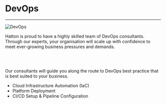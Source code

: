 

<SEO title="DevOps"/>

# DevOps #

<hr />

![DevOps](../../../content/assets/devops.png)

Hatton is proud to have a highly skilled team of DevOps consultants. Through our experts, your organisation will
scale up with confidence to meet ever-growing business pressures and demands.

<br /><br />

Our consultants will guide you along the route to DevOps best practice that is best suited to your business.

<div class="checkmarks">

- Cloud Infrastructure Automation (IaC)
- Platform Deployment
- CI/CD Setup & Pipeline Configuration

</div>

<br /><br />
